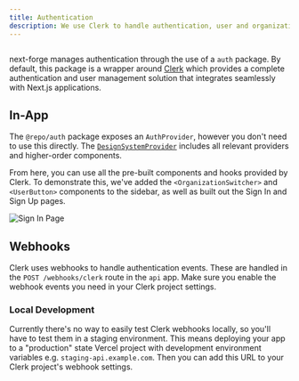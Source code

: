 ```yaml
---
title: Authentication
description: We use Clerk to handle authentication, user and organization management.
---
```


<Frame>
  <img src="/images/authentication.png" alt="" />
</Frame>

next-forge manages authentication through the use of a `auth` package. By default, this package is a wrapper around [Clerk](https://clerk.com/) which provides a complete authentication and user management solution that integrates seamlessly with Next.js applications.

## In-App

The `@repo/auth` package exposes an `AuthProvider`, however you don't need to use this directly. The [`DesignSystemProvider`](/features/design-system/provider) includes all relevant providers and higher-order components.

From here, you can use all the pre-built components and hooks provided by Clerk. To demonstrate this, we've added the `<OrganizationSwitcher>` and `<UserButton>` components to the sidebar, as well as built out the Sign In and Sign Up pages.

<Frame>
  <img src="/images/sign-in.png" alt="Sign In Page" />
</Frame>

## Webhooks

Clerk uses webhooks to handle authentication events. These are handled in the `POST /webhooks/clerk` route in the `api` app. Make sure you enable the webhook events you need in your Clerk project settings.

### Local Development

Currently there's no way to easily test Clerk webhooks locally, so you'll have to test them in a staging environment. This means deploying your app to a "production" state Vercel project with development environment variables e.g. `staging-api.example.com`. Then you can add this URL to your Clerk project's webhook settings.
